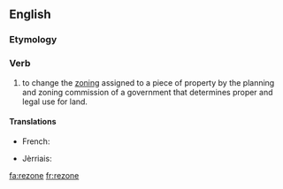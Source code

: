 ==English==

===Etymology===
{{prefix|re|zone}}

===Verb===
{{en-verb|rezones|rezoning|rezoned|rezoned}}

# to change the [[zoning]] assigned to a piece of property by the planning and zoning commission of a government that determines proper and legal use for land.

====Translations====
{{trans-top|to change the zoning assigned to a piece of property}}
* French: {{t+|fr|redécouper}}
{{trans-mid}}
* Jèrriais: {{tø|roa-jer|r'zôner}}
{{trans-bottom}}

[[fa:rezone]]
[[fr:rezone]]